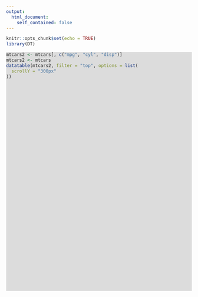 ```yaml
---
output: 
  html_document:
    self_contained: false
---
```


```r
knitr::opts_chunk$set(echo = TRUE)
library(DT)
```

<div class="dt-container" style="width: 100%; height: 650px; background-color: #DCDCDC;">

```r
mtcars2 <- mtcars[, c("mpg", "cyl", "disp")]
mtcars2 <- mtcars
datatable(mtcars2, filter = "top", options = list(
  scrollY = "300px"
))
```

</div>

<script type="text/javascript">

function findDataTable(el) {
  if (el) {
    var table = $(el).find('table');
    if (table) {
      var dataTable = $(table).dataTable();
      return dataTable;
    }
  }
  // not found
  return null;
}

function dataTableScrollY(dataTable, availableHeight) {
  return (availableHeight / 2) + 'px'
}

// https://datatables.net/forums/discussion/10219/make-sscrolly-dynamic
// var oSettings = myTable.fnSettings();
// oSettings.oScroll.sY = NewHeight + "px";
// myTable.fnDraw();

// find the DT resize handler and replace it
var widgets = HTMLWidgets.widgets;
for (var i=0; i<widgets.length; i++) {
  var widget = widgets[i];
  if (widget.name === "datatables") {
  
    // monkey patch (post-process) renderValue to set scrollX = TRUE
    var previousRenderValue = widget.renderValue;
    widget.renderValue = function(el, x, instance) {
      
      previousRenderValue(el, x, instance);
      var dataTable = findDataTable(el);
      if (dataTable) {
        var settings = dataTable.fnSettings();
        settings.oScroll.sX = TRUE; 
        settings.oScroll.sY = dataTableScrollY(dataTable, $(el).innerHeight()); 
        dataTable.fnDraw();
      }
    }
    
    // monkey patch (pre-process) resize to set scrollY dynamically
    var previousResize = widget.resize;
    widget.resize = function(el, width, height, instance) {
      
      // set the sScrollY on the table dynamically
      var dataTable = findDataTable(el);
      if (dataTable) {
        var settings = dataTable.fnSettings();
        settings.oScroll.sY = dataTableScrollY(dataTable, height); 
        dataTable.fnDraw();
      }
      
      // call previous resize handler
      if (previousResize) 
        previousResize(el, width, height, instance);
    };
  }
}


</script>

